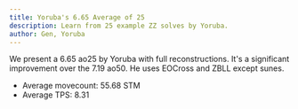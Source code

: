 ```yaml
---
title: Yoruba's 6.65 Average of 25
description: Learn from 25 example ZZ solves by Yoruba.
author: Gen, Yoruba
---
```



We present a 6.65 ao25 by Yoruba with full reconstructions. It's a significant improvement over the 7.19 ao50.
He uses EOCross and ZBLL except sunes.

- Average movecount: 55.68 STM
- Average TPS: 8.31

<br />

<ReconCollection recons={RECONS} youtubeVideoId={YOUTUBE_VIDEO_ID}/>
